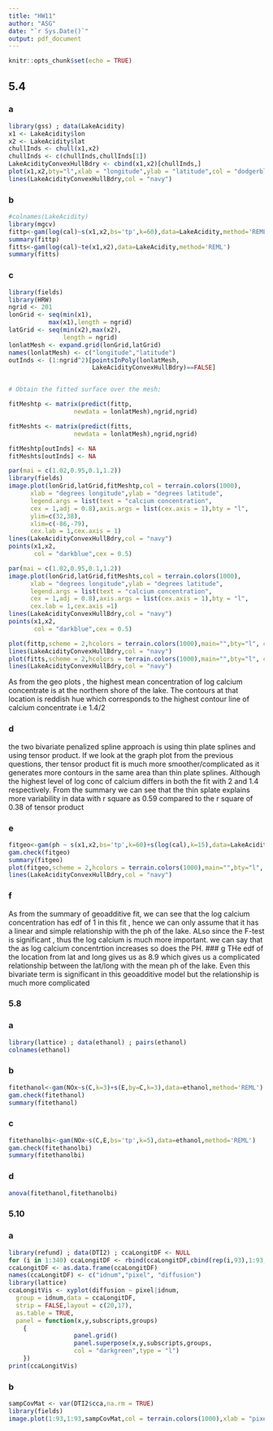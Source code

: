 ```yaml
---
title: "HW11"
author: "ASG"
date: "`r Sys.Date()`"
output: pdf_document
---
```


```r
knitr::opts_chunk$set(echo = TRUE)
```

## 5.4

### a
```r
library(gss) ; data(LakeAcidity)
x1 <- LakeAcidity$lon
x2 <- LakeAcidity$lat
chullInds <- chull(x1,x2)
chullInds <- c(chullInds,chullInds[1])
LakeAcidityConvexHullBdry <- cbind(x1,x2)[chullInds,]
plot(x1,x2,bty="l",xlab = "longitude",ylab = "latitude",col = "dodgerblue")
lines(LakeAcidityConvexHullBdry,col = "navy")
```
### b
```r
#colnames(LakeAcidity)
library(mgcv)
fittp<-gam(log(cal)~s(x1,x2,bs='tp',k=60),data=LakeAcidity,method='REML',)
summary(fittp)
fitts<-gam(log(cal)~te(x1,x2),data=LakeAcidity,method='REML')
summary(fitts)
```
### c
```r
library(fields)
library(HRW)
ngrid <- 201
lonGrid <- seq(min(x1),
           max(x1),length = ngrid)
latGrid <- seq(min(x2),max(x2),
               length = ngrid)
lonlatMesh <- expand.grid(lonGrid,latGrid)
names(lonlatMesh) <- c("longitude","latitude")
outInds <- (1:ngrid^2)[pointsInPoly(lonlatMesh,
                       LakeAcidityConvexHullBdry)==FALSE]


# Obtain the fitted surface over the mesh:

fitMeshtp <- matrix(predict(fittp,
                  newdata = lonlatMesh),ngrid,ngrid)

fitMeshts <- matrix(predict(fitts,
                  newdata = lonlatMesh),ngrid,ngrid)

fitMeshtp[outInds] <- NA
fitMeshts[outInds] <- NA

par(mai = c(1.02,0.95,0.1,1.2)) 
library(fields)
image.plot(lonGrid,latGrid,fitMeshtp,col = terrain.colors(1000),
      xlab = "degrees longitude",ylab = "degrees latitude",
      legend.args = list(text = "calcium concentration",
      cex = 1,adj = 0.8),axis.args = list(cex.axis = 1),bty = "l",
      ylim=c(32,38),
      xlim=c(-86,-79),
      cex.lab = 1,cex.axis = 1)
lines(LakeAcidityConvexHullBdry,col = "navy")
points(x1,x2,
       col = "darkblue",cex = 0.5)

par(mai = c(1.02,0.95,0.1,1.2))
image.plot(lonGrid,latGrid,fitMeshts,col = terrain.colors(1000),
      xlab = "degrees longitude",ylab = "degrees latitude",
      legend.args = list(text = "calcium concentration",
      cex = 1,adj = 0.8),axis.args = list(cex.axis = 1),bty = "l",
      cex.lab = 1,cex.axis =1)
lines(LakeAcidityConvexHullBdry,col = "navy")
points(x1,x2,
       col = "darkblue",cex = 0.5)

plot(fittp,scheme = 2,hcolors = terrain.colors(1000),main="",bty="l", cex.lab = 2,cex.axis = 2,xlab = "degrees longitude",ylab = "degrees latitude")
lines(LakeAcidityConvexHullBdry,col = "navy")
plot(fitts,scheme = 2,hcolors = terrain.colors(1000),main="",bty="l", cex.lab = 2,cex.axis = 2,xlab = "degrees longitude",ylab = "degrees latitude")
lines(LakeAcidityConvexHullBdry,col = "navy")
```

As from the geo plots , the highest mean concentration of log calcium concentrate is at the northern shore of the lake. The contours at that location is reddish hue which corresponds to the highest contour line of calcium concentrate i.e 1.4/2

### d
the two bivariate penalized spline approach is using thin plate splines and using tensor product. If we look at the graph plot from the previous questions, ther tensor product fit is much more smoother/complicated as it generates more contours in the same area than thin plate splines. Although the highest level of log conc of calcium differs in both the fit with 2 and 1.4 respectively. From the summary we can see that the thin splate explains more variability in data with r square as 0.59 compared to the r square of 0.38 of tensor product

### e
```r
fitgeo<-gam(ph ~ s(x1,x2,bs='tp',k=60)+s(log(cal),k=15),data=LakeAcidity,method='REML')
gam.check(fitgeo)
summary(fitgeo)
plot(fitgeo,scheme = 2,hcolors = terrain.colors(1000),main="",bty="l", cex.lab = 2,cex.axis = 2,xlab = "degrees longitude",ylab = "degrees latitude")
lines(LakeAcidityConvexHullBdry,col = "navy")
```
### f
As from the summary of geoadditive fit, we can see that the log calcium concentration has edf of 1 in this fit , hence we can only assume that it has a linear and simple relationship with the ph of the lake. ALso since the F-test is significant , thus the log calcium is much more important. we can say that the as log calcium concentrtion increases so does the PH.
### g
THe edf of the location from lat and long gives us as 8.9 which gives us a complicated relationship between the lat/long with the mean ph of the lake. Even this bivariate term is significant in this geoadditive model but the relationship is much more complicated

### 5.8
### a
```r
library(lattice) ; data(ethanol) ; pairs(ethanol)
colnames(ethanol)
```
### b
```r
fitethanol<-gam(NOx~s(C,k=3)+s(E,by=C,k=3),data=ethanol,method='REML')
gam.check(fitethanol)
summary(fitethanol)
```
### c
```r
fitethanolbi<-gam(NOx~s(C,E,bs='tp',k=5),data=ethanol,method='REML')
gam.check(fitethanolbi)
summary(fitethanolbi)
```
### d
```r
anova(fitethanol,fitethanolbi)
```

### 5.10
### a
```r
library(refund) ; data(DTI2) ; ccaLongitDF <- NULL
for (i in 1:340) ccaLongitDF <- rbind(ccaLongitDF,cbind(rep(i,93),1:93,DTI2$cca[i,]))
ccaLongitDF <- as.data.frame(ccaLongitDF)
names(ccaLongitDF) <- c("idnum","pixel", "diffusion")
library(lattice)
ccaLongitVis <- xyplot(diffusion ~ pixel|idnum,
  group = idnum,data = ccaLongitDF,
  strip = FALSE,layout = c(20,17),
  as.table = TRUE,
  panel = function(x,y,subscripts,groups)
    {
                  panel.grid()
                  panel.superpose(x,y,subscripts,groups,
                  col = "darkgreen",type = "l")
    })
print(ccaLongitVis)
```
### b
```r
sampCovMat <- var(DTI2$cca,na.rm = TRUE)
library(fields)
image.plot(1:93,1:93,sampCovMat,col = terrain.colors(1000),xlab = "pixel number",ylab = "pixel number",legend.args = list(text="sample cov. func."))
```

